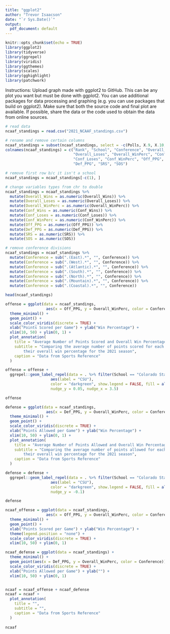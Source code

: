 ```yaml
---
title: "ggplot2"
author: "Trevor Isaacson"
date: "`r Sys.Date()`"
output:
  pdf_document: default
---
```


```r
knitr::opts_chunk$set(echo = TRUE)
library(ggplot2)
library(tidyverse)
library(ggrepel)
library(viridis)
library(ggthemes)
library(scales)
library(gghighlight)
library(patchwork)
```

Instructions: Upload graph made with ggplot2 to GitHub. This can be any plot you want but must be done with ggplot2. You can use additional packages for data processing and graphing (e.g. you can use packages that build on ggplot2). Make sure that both the source code and final plot are available. If possible, share the data or the code used to obtain the data from online sources.

```r
# read data
ncaaf_standings = read.csv("2021_NCAAF_standings.csv")

# rename and remove certain columns
ncaaf_standings = subset(ncaaf_standings, select = -c(Polls, X.9, X.10, X.11))
colnames(ncaaf_standings) = c("Rank", "School", "Conference", "Overall_Wins", 
                              "Overall_Loses", "Overall_WinPerc", "Conf_Wins", 
                              "Conf_Loses", "Conf_WinPerc", "Off_PPG", 
                              "Def_PPG", "SRS", "SOS")

# remove first row b/c it isn't a school
ncaaf_standings = ncaaf_standings[-c(1), ]

# change variables types from chr to double 
ncaaf_standings = ncaaf_standings %>% 
  mutate(Overall_Wins = as.numeric(Overall_Wins)) %>%
  mutate(Overall_Loses = as.numeric(Overall_Loses)) %>%
  mutate(Overall_WinPerc = as.numeric(Overall_WinPerc)) %>%
  mutate(Conf_Wins = as.numeric(Conf_Wins)) %>%
  mutate(Conf_Loses = as.numeric(Conf_Loses)) %>%
  mutate(Conf_WinPerc = as.numeric(Conf_WinPerc)) %>%
  mutate(Off_PPG = as.numeric(Off_PPG)) %>%
  mutate(Def_PPG = as.numeric(Def_PPG)) %>%
  mutate(SRS = as.numeric(SRS)) %>%
  mutate(SOS = as.numeric(SOS))

# remove conference divisions
ncaaf_standings = ncaaf_standings %>%
  mutate(Conference = sub(".(East).*", "", Conference)) %>%
  mutate(Conference = sub(".(West).*", "", Conference)) %>%
  mutate(Conference = sub(".(Atlantic).*", "", Conference)) %>%
  mutate(Conference = sub(".(South).*", "", Conference)) %>%
  mutate(Conference = sub(".(North).*", "", Conference)) %>%
  mutate(Conference = sub(".(Mountain).*", "", Conference)) %>%
  mutate(Conference = sub(".(Coastal).*", "", Conference))

head(ncaaf_standings)
```



```r
offense = ggplot(data = ncaaf_standings, 
                  aes(x = Off_PPG, y = Overall_WinPerc, color = Conference)) +
  theme_minimal() + 
  geom_point() + 
  scale_color_viridis(discrete = TRUE) + 
  xlab("Points Scored per Game") + ylab("Win Percentage") +
  xlim(10, 50) + ylim(0, 1) +
  plot_annotation(
    title = "Average Number of Points Scored and Overall Win Percentage",
    subtitle = "Comparing the average number of points scored for each FBS football team and 
        their overall win percentage for the 2021 season",
    caption = "Data from Sports Reference"
  )

offense = offense +
  ggrepel::geom_label_repel(data = . %>% filter(School == "Colorado State"),
                    aes(label = "CSU"), 
                    color = "darkgreen", show.legend = FALSE, fill = alpha(c("white"), 0),
                    nudge_y = 0.05, nudge_x = 3.5)

offense
```

```r
defense = ggplot(data = ncaaf_standings, 
                  aes(x = Def_PPG, y = Overall_WinPerc, color = Conference)) +
  theme_minimal() + 
  geom_point() + 
  scale_color_viridis(discrete = TRUE) + 
  xlab("Points Allowed per Game") + ylab("Win Percentage") +
  xlim(10, 50) + ylim(0, 1) +
  plot_annotation(
    title = "Average Number of Points Allowed and Overall Win Percentage",
    subtitle = "Comparing the average number of points allowed for each FBS football team and 
        their overall win percentage for the 2021 season",
    caption = "Data from Sports Reference"
  )

defense = defense +
  ggrepel::geom_label_repel(data = . %>% filter(School == "Colorado State"),
                    aes(label = "CSU"), 
                    color = "darkgreen", show.legend = FALSE, fill = alpha(c("white"), 0),
                    nudge_y = -0.1)

defense
```





```r
ncaaf_offense = ggplot(data = ncaaf_standings, 
                  aes(x = Off_PPG, y = Overall_WinPerc, color = Conference)) +
  theme_minimal() + 
  geom_point() + 
  xlab("Points Scored per Game") + ylab("Win Percentage") +
  theme(legend.position = "none") +
  scale_color_viridis(discrete = TRUE) +
  xlim(10, 50) + ylim(0, 1)

ncaaf_defense = ggplot(data = ncaaf_standings) +
  theme_minimal() + 
  geom_point(aes(x = Def_PPG, y = Overall_WinPerc, color = Conference)) +
  scale_color_viridis(discrete = TRUE) +
  xlab("Points Allowed per Game") + ylab("") +
  xlim(10, 50) + ylim(0, 1)


ncaaf = ncaaf_offense + ncaaf_defense
ncaaf = ncaaf + 
  plot_annotation(
    title = "",
    subtitle = "",
    caption = "Data from Sports Reference"
  )
  
ncaaf
```

